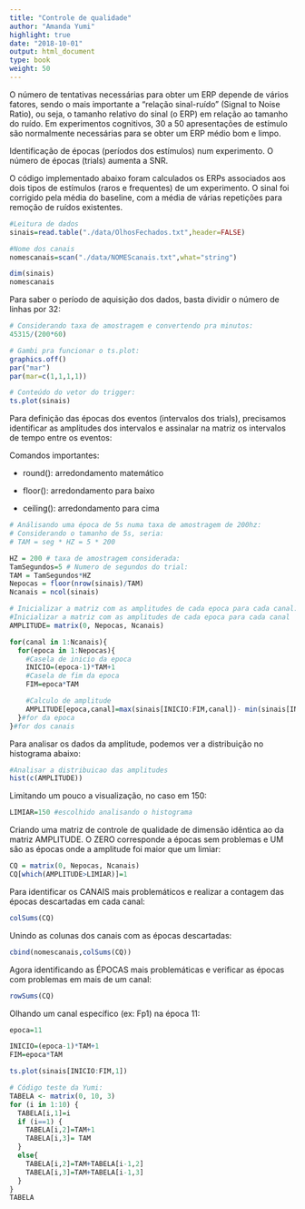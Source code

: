 ```yaml
---
title: "Controle de qualidade"
author: "Amanda Yumi"
highlight: true
date: "2018-10-01"
output: html_document
type: book
weight: 50
---
```


O número de tentativas necessárias para obter um ERP depende de vários fatores, sendo o mais importante a "relação sinal-ruído" (Signal to Noise Ratio), ou seja, o tamanho relativo do sinal (o ERP) em relação ao tamanho do ruído. Em experimentos cognitivos, 30 a 50 apresentações de estímulo são normalmente necessárias para se obter um ERP médio bom e limpo.

Identificação de épocas (períodos dos estímulos) num experimento. O número de épocas (trials) aumenta a SNR.

O código implementado abaixo foram calculados os ERPs associados aos dois tipos de estímulos (raros e frequentes) de um experimento. O sinal foi corrigido pela média do baseline, com a média de várias repetições para remoção de ruídos existentes.


```r
#Leitura de dados
sinais=read.table("./data/OlhosFechados.txt",header=FALSE)

#Nome dos canais
nomescanais=scan("./data/NOMEScanais.txt",what="string")

dim(sinais)
nomescanais

```

Para saber o período de aquisição dos dados, basta dividir o número de linhas por 32:

```r
# Considerando taxa de amostragem e convertendo pra minutos:
45315/(200*60)
```

```r
# Gambi pra funcionar o ts.plot:
graphics.off()
par("mar")
par(mar=c(1,1,1,1))
```

```r
# Conteúdo do vetor do trigger:
ts.plot(sinais)

```

Para definição das épocas dos eventos (intervalos dos trials), precisamos identificar as amplitudes dos intervalos e assinalar na matriz os intervalos de tempo entre os eventos:

Comandos importantes:

  * round(): arredondamento matemático

  * floor(): arredondamento para baixo

  * ceiling(): arredondamento para cima
  

```r
# Análisando uma época de 5s numa taxa de amostragem de 200hz:
# Considerando o tamanho de 5s, seria:
# TAM = seg * HZ = 5 * 200

HZ = 200 # taxa de amostragem considerada:
TamSegundos=5 # Numero de segundos do trial:
TAM = TamSegundos*HZ
Nepocas = floor(nrow(sinais)/TAM)
Ncanais = ncol(sinais)

# Inicializar a matriz com as amplitudes de cada epoca para cada canal:
#Inicializar a matriz com as amplitudes de cada epoca para cada canal
AMPLITUDE= matrix(0, Nepocas, Ncanais)

for(canal in 1:Ncanais){
  for(epoca in 1:Nepocas){
    #Casela de inicio da epoca
    INICIO=(epoca-1)*TAM+1
    #Casela de fim da epoca
    FIM=epoca*TAM

    #Calculo de amplitude
    AMPLITUDE[epoca,canal]=max(sinais[INICIO:FIM,canal])- min(sinais[INICIO:FIM,canal])
  }#for da epoca
}#for dos canais
```

Para analisar os dados da amplitude, podemos ver a distribuição no histograma abaixo:

```r
#Analisar a distribuicao das amplitudes
hist(c(AMPLITUDE))
```

Limitando um pouco a visualização, no caso em 150:

```r
LIMIAR=150 #escolhido analisando o histograma
```

Criando uma matriz de controle de qualidade de dimensão idêntica ao da matriz AMPLITUDE. O ZERO corresponde a épocas sem problemas e UM são as épocas onde a amplitude foi maior que um limiar:

```r
CQ = matrix(0, Nepocas, Ncanais)
CQ[which(AMPLITUDE>LIMIAR)]=1
```

Para identificar os CANAIS mais problemáticos e realizar a contagem das épocas descartadas em cada canal:

```r
colSums(CQ)
```

Unindo as colunas dos canais com as épocas descartadas:
```r
cbind(nomescanais,colSums(CQ))
```

Agora identificando as ÉPOCAS mais problemáticas e verificar as épocas com problemas em mais de um canal:

```r
rowSums(CQ)
```
Olhando um canal específico (ex: Fp1) na época 11:

```r
epoca=11

INICIO=(epoca-1)*TAM+1
FIM=epoca*TAM

ts.plot(sinais[INICIO:FIM,1])
```



```r
# Código teste da Yumi:
TABELA <- matrix(0, 10, 3)
for (i in 1:10) {
  TABELA[i,1]=i
  if (i==1) {
    TABELA[i,2]=TAM+1   
    TABELA[i,3]= TAM
  }
  else{
    TABELA[i,2]=TAM+TABELA[i-1,2]
    TABELA[i,3]=TAM+TABELA[i-1,3]
  }
}
TABELA
```
